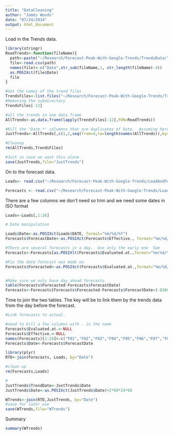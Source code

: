 ```yaml
---
title: "DataCleaning"
author: "James Woods"
date: "07/24/2014"
output: html_document
---
```

Load in the Trends data.
```r

library(stringr)
ReadTrends<-function(fileName){
  path<-paste("~/Research/Forecast-Peak-With-Google-Trends/TrendsData/",fileName,sep='')
  file<-read.csv(path)
  names(file)<-c("Date",str_sub(fileName,1, str_length(fileName)-4))
  as.POSIXct(file$Date)
  file
}

#Get the names of the trend files
TrendsFiles<-list.files("~/Research/Forecast-Peak-With-Google-Trends/TrendsData")
#Removing the subdirectory
TrendsFiles[-12]

#all the trends in one data frame
AllTrends<-as.data.frame(lapply(TrendsFiles[-12],FUN=ReadTrends))

#Kill the "Date.*" columnns that are duplicates of Date.  Assuming here that the dates all line up
JustTrends<-AllTrends[,c(1,2,seq(from=4,to=length(names(AllTrends)),by=2))]

#Cleanup
rm(AllTrends,TrendsFiles)

#Just in case we want this alone
save(JustTrends,file="JustTrends")
```

On to the forecast data.
```r

Loads<- read.csv("~/Research/Forecast-Peak-With-Google-Trends/LoadAndForecastData/2014-hourly-loads.csv",header = TRUE)

Forecasts <- read.csv("~/Research/Forecast-Peak-With-Google-Trends/LoadAndForecastData/2014-rto-forecasts.csv",header = TRUE)
```


There are a few columns we don't need so trim and we need some dates in ISO format
```r
Loads<-Loads[,1:26]

# Date manipulation

Loads$Date<-as.POSIXct(Loads$DATE, format="%m/%d/%Y")
Forecasts$ForecastDate<-as.POSIXct(Forecasts$Effective., format="%m/%d/%Y")  

#There are several forecasts in a day.  Use only the early one  5am
Forecasts<-Forecasts[as.POSIXlt(Forecasts$Evaluated.at.,format="%m/%d/%Y %H:%M:%S" )$hour==5,]

#Fix the date forecast was made on
Forecasts$Forecasted<-as.POSIXct(Forecasts$Evaluated.at.,format="%m/%d/%Y")


#Make sure we only have day ahead forecasts
table(Forecasts$Forecasted-Forecasts$ForecastDate)
Forecasts<-Forecasts[Forecasts$Forecasted-Forecasts$ForecastDate<(-82800) ,]


```

Time to join the two tables.  The key will be to link them by the trends data from the day before the forecast.  

```r
#Link forecasts to actual.

#need to kill a few columns with . in the name
Forecasts$Evaluated.at.<-NULL
Forecasts$Effective.<-NULL
names(Forecasts)[1:24]<-c("F01","F02","F03","F04","F05","F06","F07","F08","F09","F10","F11","F12","F13","F14","F15","F16","F17","F18","F19","F20","F21","F22","F23","F24")
Forecasts$Date<-Forecasts$ForecastDate

library(plyr)
RTO<-join(Forecasts, Loads, by="Date")

#clean up
rm(Forecasts,Loads)

#
JustTrends$TrendDate<-JustTrends$Date
JustTrends$Date<-as.POSIXct(JustTrends$Date)+2*60*24*60

WTrends<-join(RTO,JustTrends, by="Date")
#save for later use
save(WTrends,file="WTrends")

```

Summary
```r
summary(WTrends)

```

